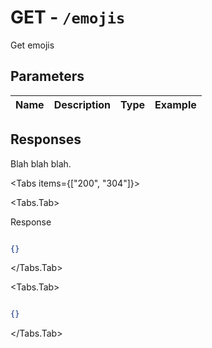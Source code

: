 
# GET - `/emojis`

Get emojis

## Parameters

| Name | Description | Type | Example |
| :---- | :---- | :---- | :---- |

## Responses

Blah blah blah.

<Tabs items={["200", "304"]}>

<Tabs.Tab>

Response

```json

{}

```

</Tabs.Tab>

<Tabs.Tab>



```json

{}

```

</Tabs.Tab>

</Tabs>